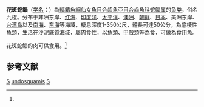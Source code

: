 {{Speciesbox 
| taxon = Saurida undosquamis
| status = NE
| status_system = IUCN3.1
| authority = Richardson, 1848<ref name='id5512'>{{cite web| url =http://www.bioinfo.cn/db05/BjdwSpecies.php?action=view&id=5512| title =花斑蛇鲻| work =中国动物物种编目数据库| publisher =中国科学院微生物研究所| author =中国科学院动物研究所| accessdate =2009-04-11| deadurl =yes| archiveurl =https://web.archive.org/web/20160305042044/http://www.bioinfo.cn/db05/BjdwSpecies.php?action=view&id=5512| archivedate =2016-03-05}}</ref>
| synonyms = *''Saurida undosquamia''<br /><small>Richardson, 1848</small>
*''Saurus undosquamis''<br /><small>Richardson, 1848</small>
}}

'''花斑蛇鲻'''（[[学名|学名]]：{{lang|la|''Saurida undosquamis''}}）為[[輻鰭魚綱|輻鰭魚綱]][[仙女魚目|仙女魚目]][[合齒魚亞目|合齒魚亞目]][[合齒魚科|合齒魚科]][[蛇鲻属|蛇鲻属]]的[[鱼类|鱼类]]，俗名九棍。分布于非洲东岸、[[红海|红海]]、[[印度洋|印度洋]]、[[太平洋|太平洋]]、[[澳洲|澳洲]]、[[朝鲜|朝鲜]]、[[日本|日本]]、美洲东岸、[[台湾岛|台湾岛]]以及[[南海|南海]]、[[东海|东海]]等海域，棲息深度1-350公尺，體長可達50公分，為底棲性魚類，生活在沙泥底質海域，屬肉食性，以[[魚類|魚類]]、[[甲殼類|甲殼類]]等為食，可做為食用魚。

花斑蛇鲻的肉可供食用。<ref name='id5512'/>

== 参考文献 ==
{{reflist}}
{{Taxonbar}}

[[Category:食用魚|S]]
[[Category:蛇鲻属|undosquamis]]
[[Category:1848年描述的鱼类|S]]